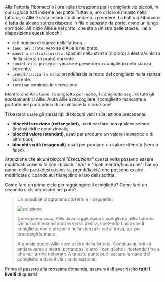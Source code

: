 
Alla Fattoria Fibonacci è l'ora della ricreazione per i coniglietti più piccoli, in cui si gioca tutti insieme nel prato!
Tuttavia, uno di loro è rimasto nella fattoria, e Allie è stata incaricata di andarlo a prendere.
La Fattoria Fibonacci è fatta da alcune stanze disposte in fila e separate da porte, come un lungo corridoio.
All'inizio Allie è nel prato, che sta a sinistra delle stanze.
Hai a disposizione questi blocchi:

- `N`: il numero di stanze nella fattoria.
- `sono nel prato`: vero se è Allie è nel prato.
- `muovi a destra/sinistra`: spostati nella stanza (o prato) a destra/sinistra della stanza (o prato) corrente.
- `coniglietto presente`: vero se è presente un coniglietto nella stanza corrente.
- `prendi/lascia la mano`: prendi/lascia la mano del coniglietto nella stanza corrente.
- `termina`: comincia la ricreazione.

Mentre che Allie tiene il coniglietto per mano, il coniglietto seguirà tutti gli spostamenti di Allie.
Aiuta Allie a raccogliere il coniglietto mancante e portarlo nel prato prima di cominciare la ricreazione!

Ti basterà usare gli stessi tipi di blocchi visti nella lezione precedente:

- **blocchi istruzione (rettangolari)**, usati per fare una qualche azione (inclusi cicli e condizionali);
- **blocchi valore (stondati)**, usati per produrre un valore (numerico o di altro tipo);
- **blocchi verità (esagonali)**, usati per produrre un valore di verità (vero o falso).

Attenzione che alcuni blocchi _"Esecuzione"_ questa volta possono essere modificati come si fa con i blocchi "e/o" e "ripeti mentre/fino a che":
hanno quindi delle parti (destra/sinistra, prendi/lascia) che possono essere modificate cliccando sul triangolino a lato della scritta.

<Hint>
  Come fare un primo ciclo per raggiungere il coniglietto? Come fare un secondo ciclo per uscire nel prato?
</Hint>

<Blockly
  toolbox={toolbox}
  customBlocks={customBlocks}
  initialBlocks={initialBlocks}
  testcases={testcases}
  visualizer={Visualizer}
/>

> Un possibile programma corretto è il seguente:
>
> ![soluzione](sol.png)
>
> Come prima cosa, Allie deve raggiungere il coniglietto nella fattoria.
> Quindi continua ad andare verso destra, ripetendo fino a che il coniglietto non è presente nella stanza in cui si trova, per poi prendergli la mano.
>
> A questo punto, Allie deve uscire dalla fattoria.
> Continua quindi ad andare verso sinistra (portandosi dietro il coniglietto), ripetendo fino a che non arriva nel prato.
> A questo punto può lasciare la mano del coniglietto e dare il via alla ricreazione!

Prima di passare alla prossima domanda, assicurati di aver risolto **tutti i livelli** di questa!
